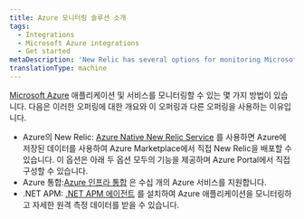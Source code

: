 ```yaml
---
title: Azure 모니터링 솔루션 소개
tags:
  - Integrations
  - Microsoft Azure integrations
  - Get started
metaDescription: 'New Relic has several options for monitoring Microsoft Azure services and products, giving a comprehensive view of your Azure ecosystem.'
translationType: machine
---
```


[Microsoft Azure](https://azure.microsoft.com) 애플리케이션 및 서비스를 모니터링할 수 있는 몇 가지 방법이 있습니다. 다음은 이러한 오퍼링에 대한 개요와 이 오퍼링과 다른 오퍼링을 사용하는 이유입니다.

* Azure의 New Relic: [Azure Native New Relic Service](/docs/infrastructure/microsoft-azure-integrations/get-started/azure-native) 를 사용하면 Azure에 저장된 데이터를 사용하여 Azure Marketplace에서 직접 New Relic을 배포할 수 있습니다. 이 옵션은 아래 두 옵션 모두의 기능을 제공하며 Azure Portal에서 직접 구성할 수 있습니다.
* Azure 통합:[Azure 인프라 통합](/docs/infrastructure/microsoft-azure-integrations/get-started/activate-azure-integrations) 은 수십 개의 Azure 서비스를 지원합니다.
* .NET APM: [.NET APM 에이전트](/install/dotnet) 를 설치하여 Azure 애플리케이션을 모니터링하고 자세한 원격 측정 데이터를 받을 수 있습니다.